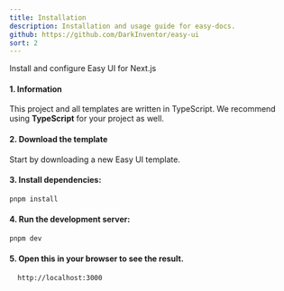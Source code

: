 ```yaml
---
title: Installation
description: Installation and usage guide for easy-docs.
github: https://github.com/DarkInventor/easy-ui
sort: 2
---
```


<span class=" text-lg">Install and configure Easy UI for Next.js</span>

#### 1. Information

This project and all templates are written in TypeScript. We recommend using <b>TypeScript</b> for your project as well.

#### 2. Download the template

Start by downloading a new Easy UI template.

#### 3. Install dependencies:
   ```bash
   pnpm install
   ```

#### 4. Run the development server:
   ```bash
   pnpm dev
   ```

#### 5. Open this in your browser to see the result.

 ```bash
   http://localhost:3000
   ```
